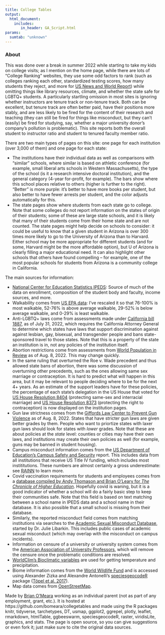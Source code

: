 ```yaml
---
title: College Tables
output:
  html_document:
    includes:
       in_header: GA_Script.html
params:
  sumtab: "unknown"
---
```


### About

This was done over a break in summer 2022 while starting to take my kids on college visits; as I mention on the home page, while there are lots of "College Ranking" websites, they use some odd factors to rank (such as colleges ranking each other, standardized testing scores, how many students they reject, and more for [US News and World Report](https://www.usnews.com/education/best-colleges/articles/ranking-criteria-and-weights)) while omitting things like library resources, climate, and whether the state safe for LGBTQ+ students. A particularly startling omission in most sites is ignoring whether instructors are tenure track or non-tenure track. Both can be excellent, but tenure track are often better paid, have their positions more stably, and are less likely to be fired for the content of their research and teaching (they can still be fired for things like misconduct, but they can't (easily) be fired for studying, say, whether a major university donor's company's pollution is problematic). This site reports both the overall student to instructor ratio and student to tenured faculty member ratio.

There are two main types of pages on this site: one page for each institution (over 3,000 of them) and one page for each state:

* The institutions have their individual data as well as comparisons with "similar" schools, where similar is based on athletic conference (for example, small liberal arts schools in Western Massachusetts), the type of the school (is it a research intensive doctoral institution), and the general category (4-year for-profit, for example). The bars show where this school places relative to others (higher is further to the right). "Better" is more purple: it's better to have more books per student, but also better to have fewer arrests per student, and the color adjusts automatically for this. 
* The state pages show where students from each state go to college. Note that some colleges do not report information on the states of origin of their students; some of these are large state schools, and it is likely that many of their students come from their home state and are not counted. The state pages might help decide on schools to consider: it could be useful to know that a given student in Arizona is over 300 times more likely to go to the University of Arizona than to Harvard. Either school may be more appropriate for different students (and for some, Harvard might be the more affordable option), but U of Arizona is clearly filling a major educational need. It can also highlight other schools that others have found compelling -- for example, one of the most popular schools for students from Arizona is a community college in California.

The main sources for information:

* [National Center for Education Statistics IPEDS](https://nces.ed.gov/ipeds/use-the-data): Source of much of the data on enrollment, composition of the student body and faculty, income sources, and more. 
* Walkability comes from [US EPA data](https://www.epa.gov/smartgrowth/smart-location-mapping): I've rescaled it so that 76-100% is most walkable, 52-76% is above average walkable, 29-52% is below average walkable, and 0-29% is least walkable.
* Anti-LGBTQ+ laws come from assessments made under [California bill 1887](https://oag.ca.gov/ab1887), as of July 31, 2022, which requires the California Attorney General to determine which states have laws that support discrimination against against lesbian, gay, bisexual, and transgender people and bans state-sponsored travel to those states. Note that this is a property of the state an institution is in, not any policies of the institution itself. 
* Abortion restrictions come from assessments from [World Population in Review](https://worldpopulationreview.com/state-rankings/abortion-laws-by-state) as of Aug. 8, 2022. This may change quickly.
* In the same ruling that overturned the Roe v. Wade precedent and thus allowed state bans of abortion, there was some discussion of overturning other precedents, such as the ones allowing same sex marriage or contraception. It is hard to predict what will happen in this area, but it may be relevant to people deciding where to be for the next 4+ years. As an estimate of the support leaders have for these policies, the percentage of each state's delegation in the US House that voted for [US House Resolution 8404](https://www.congress.gov/bill/117th-congress/house-bill/8404) (protecting same-sex and interracial marriage) and [US House Resolution 8373](https://www.congress.gov/bill/117th-congress/house-bill/8373) (protecting the right to contraception) is now displayed on the institution pages.
* Gun law strictness comes from the [Giffords Law Center to Prevent Gun Violence](https://giffords.org/lawcenter/resources/scorecard/) as of Aug. 8, 2022. States that have stricter gun laws are given better grades by them. People who want to priortize states with laxer gun laws should look for states with *lower* grades. Note that these are about policies at the *state* level: counties or cities may have their own laws, and institutions may create their own policies as well (for example, guns may be banned in student housing).
* Campus misconduct information comes from the [US Department of Education's Campus Safety and Security](https://ope.ed.gov/campussafety/#/) report. This includes data from all institutions that receive US Title IV funding, which includes most instititutions. These numbers are almost certainly a gross underestimate: see [RAINN](https://www.rainn.org/) to learn more.
* Covid vaccination requirements for students and employees comes from a [database compiled by Andy Thomason and Brian O'Leary for *The Chronicle of Higher Education*](https://www.chronicle.com/blogs/live-coronavirus-updates/heres-a-list-of-colleges-that-will-require-students-to-be-vaccinated-against-covid-19). Hopefully covid is waning, but it is a good indicator of whether a school will do a fairly basic step to keep their communities safe. Note that this field is based on text matching between a school name in IPEDS data and a school name in their database. It is also possible that a small school is missing from their database.
* Similarly, the reported misconduct field comes from matching institutions via searches to the [Academic Sexual Misconduct Database](https://academic-sexual-misconduct-database.org/), started by Dr. Julie Libarkin. This includes public cases of academic sexual misconduct (which may overlap with the misconduct on campus incidents). 
* Information on censure of a university or university system comes from the [American Association of University Professors](https://www.aaup.org/), which will remove the censure once the problematic conditions are resolved.
* [WorldClim's Bioclimatic variables](https://www.worldclim.org/data/bioclim.html) are used for getting temperature and precipitation.
* Biome information comes from the [World Wildlife Fund](http://omap.africanmarineatlas.org/BIOSPHERE/data/note_areas_sp/Ecoregions_Ecosystems/WWF_Ecoregions/WWFecoregions.htm) and is accessed using Alexander Zizka and Alexandre Antonelli's [speciesgeocodeR](https://github.com/azizka/speciesgeocodeR) package ([Töpel et al. 2017](https://academic.oup.com/sysbio/article/66/2/145/2670075)).
* Map data comes from [OpenStreetMap](https://www.openstreetmap.org/).


Made by [Brian O'Meara](https://www.brianomeara.info) working as an individual parent (not as part of any employment, grant, etc.). It is hosted at https://github.com/bomeara/collegetables and made using the R packages knitr, tidyverse, tarchetypes, DT, usmap, ggplot2, ggrepel, plotly, leaflet, rmarkdown, htmlTable, ggbeeswarm, speciesgeocodeR, raster, viridisLite, graphics, and stats. The page is open source, so you can give suggestions or even fork it; just make sure to cite the original data sources.